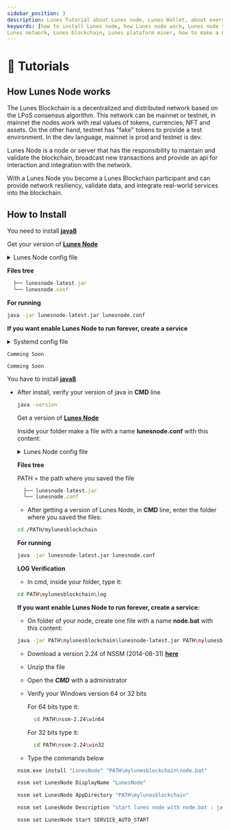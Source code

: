 ```yaml
---
sidebar_position: 3
description: Lunes Tutorial about Lunes node, Lunes Wallet, about everything!
keywords: [how to install Lunes node, how Lunes node work, Lunes node tutorial, how to mine in Lunes network, 
Lunes network, Lunes blockchain, Lunes plataform miner, how to make a POS in Lunes plataform]
---
```



# 📝 Tutorials

## How Lunes Node works

The Lunes Blockchain is a decentralized and distributed network based on the LPoS consensus algorithm. This network can be mainnet or testnet, in mainnet the nodes work with real values of tokens, currencies, NFT and assets. On the other hand, testnet has "fake" tokens to provide a test environment.
In the dev language, mainnet is prod and testnet is dev.

Lunes Node is a node or server that has the responsibility to maintain and validate the blockchain, broadcast new transactions and provide an api for interaction and integration with the network.

With a Lunes Node you become a Lunes Blockchain participant and can provide network resiliency, validate data, and integrate real-world services into the blockchain.

## How to Install

<Tabs>
  <TabItem value="🐧 Linux" label="🐧 Linux" default>

  You need to install **[java8](http://www.google.com/search?q=how+to+install+java+8+linux)**

  Get your version of **[Lunes Node](./releases)**

  <details>
    <summary>Lunes Node config file</summary>

```yml title="lunesnode.conf"
# Minimum needed to run
lunes {
    # where will the blockchain be stored
    directory = "./"

    # choose your chain MAINNET or TESTNET
    blockchain.type = ""

    # put ip:port of any node in chain that you chose
    # MAINNET 5.196.155.34:7770
    # TESTNET 5.196.155.46:7770
    network.known-peers = [""]

    # It will hide (encrypt) your seed
    wallet.password = ""

    # Your seed hashed in BASED58
    wallet.seed = ""
  }
  ```

- Complete config file **[here](https://github.com/lunes-platform/lunesnode/blob/master/src/main/resources/application.conf)**

</details>


  **Files tree**

  ```js title="/path/mylunesblockchain/"
    ├── lunesnode-latest.jar
    └── lunesnode.conf
  ```

  **For running**

  ```bash
  java -jar lunesnode-latest.jar lunesnode.conf
  ```

  **If you want enable Lunes Node to run forever, create a service**

  <details>
    <summary>Systemd config file</summary>

  ```systemd title="/etc/systemd/system/lunesnode.service"
  [Unit]
  Description = Lunes Node Blockchain
  After = network.target

  [Service]
  WorkingDirectory = /path/mylunesblockchain/
  ExecStart = /usr/bin/java -jar lunesnode-latest.jar lunesnode.conf
  Restart = always
  RestartSec = 30s
  StandardOutput = journal
  StandardError = journal
  SyslogIdentifier = lunesnode

  [Install]
  WantedBy = multi-user.target
  ```

  </details>

  </TabItem>

<TabItem value="🐳 Docker" label="🐳 Docker">

  ```text
  Comming Soon
  ```

</TabItem>

<TabItem value="🍎 MacOs" label="🍎 MacOs">

  ```text
  Comming Soon
  ```

</TabItem>

<TabItem value="🪟 Windows" label="🪟 Windows">

  You have to install **[java8](https://www.java.com/pt-BR/download/)**

- After install, verify your version of java in **CMD** line
  
  ```bash
  java -version
  ```

  Get a version of **[Lunes Node](./releases)**

  Inside your folder make a file with a name **lunesnode.conf** with this content: 

  <details>
    <summary>Lunes Node config file</summary>

  ```yml title="lunesnode.conf"
  # Minimum needed to run
  lunes {
    # where will the blockchain be stored
    directory = "./"

    # choose your chain MAINNET or TESTNET
    blockchain.type = ""

    # put ip:port of any node in chain that you chose
    # MAINNET 5.196.155.34:7770
    # TESTNET 5.196.155.46:7770
    network.known-peers = [""]

    # It will hide (encrypt) your seed
    wallet.password = ""

    # Your seed hashed in BASED58
    wallet.seed = ""
  }
  ```

  - Complete config file **[here](https://github.com/lunes-platform/lunesnode/blob/master/src/main/resources/application.conf)**

  </details>

  **Files tree**

  PATH = the path where you saved the file 

  ```js title="/PATH/mylunesblockchain/"
    ├── lunesnode-latest.jar
    └── lunesnode.conf
  ```

  - After getting a version of Lunes Node, in **CMD** line, enter the folder where you saved the files:
 
  ```bash
  cd /PATH/mylunesblockchain
  ```
  
  **For running**

  ```bash
  java -jar lunesnode-latest.jar lunesnode.conf
  ```

  **LOG Verification**

  - In cmd, inside your folder, type it:

  ```bash
  cd PATH\mylunesblockchain\log
  ```

  **If you want enable Lunes Node to run forever, create a service:**

  - On folder of your node, create one file with a name **node.bat** with this content:
  
  ```bash
  java -jar PATH\mylunesblockchain\lunesnode-latest.jar PATH\mylunesblockchain\lunesnode.conf
  ```

  - Download a version 2.24 of NSSM (2014-08-31) **[here](http://nssm.cc/release/nssm-2.24.zip)**

  - Unzip the file

  - Open the ***CMD*** with a administrator

  - Verify your Windows version 64 or 32 bits

    For 64 bits type it:
    
    ```bash
      cd PATH\nssm-2.24\win64
    ```

    For 32 bits type it:
    
    ```bash
      cd PATH\nssm-2.24\win32
    ```

  - Type the commands below

  ```bash
  nssm.exe install "LunesNode" "PATH\mylunesblockchain\node.bat"
  ```
  
  ```bash
  nssm set LunesNode DisplayName "LunesNode"
  ```

  ```bash
  nssm set LunesNode AppDirectory "PATH\mylunesblockchain"
  ```

  ```bash
  nssm set LunesNode Description "start lunes node with node.bat : java -jar PATH/lunesnode-latest.jar PATH/lunesnode.conf"
  ```

  ```bash
  nssm set LunesNode Start SERVICE_AUTO_START
  ```

</TabItem>

</Tabs>
